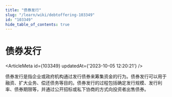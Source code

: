 ```yaml
---
title: "债券发行"
slug: "/learn/wiki/debtoffering-103349"
id: "103349"
hide_table_of_contents: true
---
```



# 债券发行

<ArticleMeta id={103349} updatedAt={'2023-10-05 12:20:21'} />
<div className='border-solid border-b border-t-0 my-4 border-[var(--ifm-color-gray-300)]' />

债券发行是指企业或政府机构通过发行债券来筹集资金的行为。债券发行可以用于融资、扩大业务、偿还债务等目的。债券发行的过程包括确定发行规模、发行利率、债券期限等，并通过公开招标或私下协商的方式向投资者出售债券。

